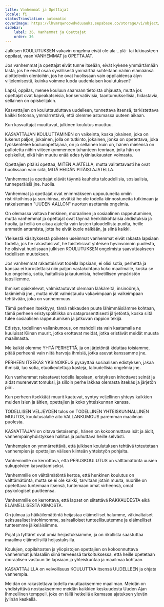 ```yaml
---
title: Vanhemmat ja Opettajat
locale: fi
statusTranslation: automatic
coverImage: https://lhvmrqwrcowdvduuaukz.supabase.co/storage/v1/object/public/strapi-uploads/small_cover-educacion-fundamental.webp-2d51a7828a2b1309555be27f7e2a61a0.webp
sidebar:
    label: 36. Vanhemmat ja Opettajat
    order: 36
---
```

Julkisen KOULUTUKSEN vakavin ongelma eivät ole ala-, ylä- tai lukioasteen oppilaat, vaan VANHEMMAT ja OPETTAJAT.

Jos vanhemmat ja opettajat eivät tunne itseään, eivät kykene ymmärtämään lasta, jos he eivät osaa syvällisesti ymmärtää suhteitaan näihin elämäänsä aloitteleviin olentoihin, jos he ovat huolissaan vain oppilaidensa älyn viljelemisestä, kuinka voimme luoda uudenlaisen koulutuksen?

Lapsi, oppilas, menee kouluun saamaan tietoista ohjausta, mutta jos opettajat ovat kapeakatseisia, konservatiivisia, taantumuksellisia, hidastavia, sellainen on opiskelijakin.

Kasvattajien on kouluttauduttava uudelleen, tunnettava itsensä, tarkistettava kaikki tietonsa, ymmärrettävä, että olemme astumassa uuteen aikaan.

Kun kasvattajat muuttuvat, julkinen koulutus muuttuu.

KASVATTAJAN KOULUTTAMINEN on vaikeinta, koska jokainen, joka on lukenut paljon, jokainen, jolla on tutkinto, jokainen, jonka on opetettava, joka työskentelee koulunopettajana, on jo sellainen kuin on, hänen mielensä on pullotettu niihin viiteenkymmeneen tuhanteen teoriaan, joita hän on opiskellut, eikä hän muutu enää edes tykinlaukausten voimasta.

Opettajien pitäisi opettaa, MITEN AJATELLA, mutta valitettavasti he ovat huolissaan vain siitä, MITÄ HEIDÄN PITÄISI AJATELLA.

Vanhemmat ja opettajat elävät täynnä kauheita taloudellisia, sosiaalisia, tunneperäisiä jne. huolia.

Vanhemmat ja opettajat ovat enimmäkseen uppoutuneita omiin ristiriitoihinsa ja suruihinsa, eivätkä he ole todella kiinnostuneita tutkimaan ja ratkaisemaan "UUDEN AALLON" nuorten asettamia ongelmia.

On olemassa valtava henkinen, moraalinen ja sosiaalinen rappeutuminen, mutta vanhemmat ja opettajat ovat täynnä henkilökohtaisia ahdistuksia ja huolia, ja heillä on aikaa ajatella vain lasten taloudellista puolta, heille ammatin antamista, jotta he eivät kuole nälkään, ja siinä kaikki.

Yleisestä käsityksestä poiketen useimmat vanhemmat eivät rakasta lapsiaan todella, jos he rakastaisivat, he taistelisivat yhteisen hyvinvoinnin puolesta, he olisivat huolissaan julkisen KOULUTUKSEN ongelmista saavuttaakseen todellisen muutoksen.

Jos vanhemmat rakastaisivat todella lapsiaan, ei olisi sotia, perhettä ja kansaa ei korostettaisi niin paljon vastakohtana koko maailmalle, koska se luo ongelmia, sotia, haitallisia jakautumisia, helvetillisen ympäristön lapsillemme.

Ihmiset opiskelevat, valmistautuvat olemaan lääkäreitä, insinöörejä, lakimiehiä jne., mutta eivät valmistaudu vakavimpaan ja vaikeimpaan tehtävään, joka on vanhemmuus.

Tämä perheen itsekkyys, tämä rakkauden puute lähimmäisiämme kohtaan, tämä perheen eristyspolitiikka on sataprosenttisesti järjetöntä, koska siitä tulee sosiaalisen rappeutumisen ja jatkuvan rappion tekijä.

Edistys, todellinen vallankumous, on mahdollista vain kaatamalla ne kuuluisat Kiinan muurit, jotka erottavat meidät, jotka eristävät meidät muusta maailmasta.

Me kaikki olemme YHTÄ PERHETTÄ, ja on järjetöntä kiduttaa toisiamme, pitää perheenä vain niitä harvoja ihmisiä, jotka asuvat kanssamme jne.

PERHEEN ITSEKÄS YKSINOIKEUS pysäyttää sosiaalisen edistyksen, jakaa ihmisiä, luo sotia, etuoikeutettuja kasteja, taloudellisia ongelmia jne.

Kun vanhemmat rakastavat todella lapsiaan, eristyksen inhottavat seinät ja aidat murenevat tomuksi, ja silloin perhe lakkaa olemasta itsekäs ja järjetön piiri.

Kun perheen itsekkäät muurit kaatuvat, syntyy veljellinen yhteys kaikkien muiden isien ja äitien, opettajien ja koko yhteiskunnan kanssa.

TODELLISEN VELJEYDEN tulos on TODELLINEN YHTEISKUNNALLINEN MUUTOS, koulutusalalle aito VALLANKUMOUS paremman maailman puolesta.

KASVATTAJAN on oltava tietoisempi, hänen on kokoonnuttava isät ja äidit, vanhempainyhdistyksen hallitus ja puhuttava heille selvästi.

Vanhempien on ymmärrettävä, että julkisen koulutuksen tehtävä toteutetaan vanhempien ja opettajien välisen kiinteän yhteistyön pohjalta.

Vanhemmille on kerrottava, että PERUSKOULUTUS on välttämätöntä uusien sukupolvien kasvattamiseksi.

Vanhemmille on välttämätöntä kertoa, että henkinen koulutus on välttämätöntä, mutta se ei ole kaikki, tarvitaan jotain muuta, nuorille on opetettava tuntemaan itsensä, tuntemaan omat virheensä, omat psykologiset puutteensa.

Vanhemmille on kerrottava, että lapset on siitettävä RAKKAUDESTA eikä ELÄIMELLISESTÄ KIIMOSTA.

On julmaa ja häikäilemätöntä heijastaa eläimelliset halumme, väkivaltaiset seksuaaliset intohimomme, sairaalloiset tunteellisuutemme ja eläimelliset tunteemme jälkeläisiimme.

Pojat ja tyttäret ovat omia heijastuksiamme, ja on rikollista saastuttaa maailma eläimellisillä heijastuksilla.

Koulujen, oppilaitosten ja yliopistojen opettajien on kokoonnuttava vanhemmat juhlasaliin siinä terveessä tarkoituksessa, että heille opetetaan moraalisen vastuun tie lapsiaan ja yhteiskuntaa ja maailmaa kohtaan.

KASVATTAJILLA on velvollisuus KOULUTTAA itsensä UUDELLEEN ja ohjata vanhempia.

Meidän on rakastettava todella muuttaaksemme maailman. Meidän on yhdistyttävä nostaaksemme meidän kaikkien keskuudesta Uuden Ajan ihmeellinen temppeli, joka on tällä hetkellä alkamassa ajatuksen ylevän jylinän keskellä.

